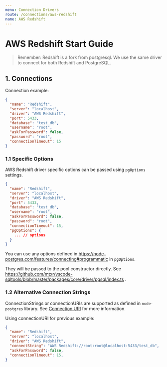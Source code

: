 ```yaml
---
menu: Connection Drivers
route: /connections/aws-redshift
name: AWS Redshift
---
```


# AWS Redshift Start Guide

> Remember: Redshift is a fork from postgresql. We use the same driver to connect for both Redshift and PostgreSQL.

## 1. Connections

Connection example:
```json
{
  "name": "Redshift",
  "server": "localhost",
  "driver": "AWS Redshift",
  "port": 5433,
  "database": "test_db",
  "username": "root",
  "askForPassword": false,
  "password": "root",
  "connectionTimeout": 15
}
```

### 1.1 Specific Options

AWS Redshift driver specific options can be passed using `pgOptions` settings.

```json
{
  "name": "Redshift",
  "server": "localhost",
  "driver": "AWS Redshift",
  "port": 5433,
  "database": "test_db",
  "username": "root",
  "askForPassword": false,
  "password": "root",
  "connectionTimeout": 15,
  "pgOptions": {
    ... // options
  }
}
```
You can use any options defined in https://node-postgres.com/features/connecting#programmatic in `pgOptions`.

They will be passed to the pool constructor directly. See https://github.com/mtxr/vscode-sqltools/blob/master/packages/core/driver/pgsql/index.ts .


### 1.2 Alternative Connection Strings

ConnectionStrings or connectionURIs are supported as defined in `node-postgres` library. See [Connection URI](https://node-postgres.com/features/connecting#connection-uri) for more information.

Using connectionURI for previous example:

```json
{
  "name": "Redshift",
  "server": "localhost",
  "driver": "AWS Redshift",
  "connectString": "AWS Redshift://root:root@localhost:5433/test_db",
  "askForPassword": false,
  "connectionTimeout": 15,
}
```
